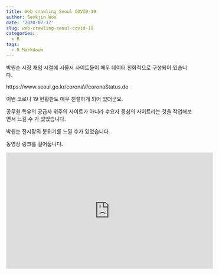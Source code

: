 ```yaml
---
title: Web crawling Seoul COVID-19
author: Seokjin Woo
date: '2020-07-17'
slug: web-crawling-seoul-covid-19
categories:
  - R
tags:
  - R Markdown
---
```


박원순 시장 재임 시절에 서울시 사이트들이 매우 데이터 친화적으로 구성되어 있습니다.

https://www.seoul.go.kr/coronaV/coronaStatus.do

이번 코로나 19 현황판도 매우 친절하게 되어 있더군요.

공무원 특유의 공급자 위주의 사이트가 아니라 
수요자 중심의 사이트라는 것을 작업해보면서 느길 수 가 있었습니다.

박원순 전시장의 분위기를 느낄 수가 있었습니다.

동영상 링크를 걸어둡니다.

<center>
<iframe width="560" height="315" src="https://www.youtube.com/embed/a4n9uhR2LtQ" frameborder="0" allow="accelerometer; autoplay; encrypted-media; gyroscope; picture-in-picture" allowfullscreen></iframe>
</center>




